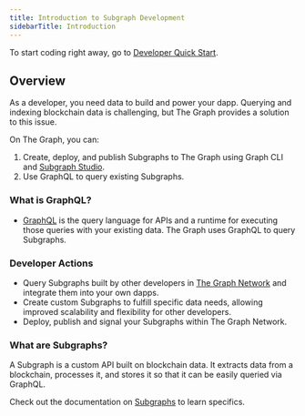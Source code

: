 ```yaml
---
title: Introduction to Subgraph Development
sidebarTitle: Introduction
---
```


To start coding right away, go to [Developer Quick Start](/subgraphs/quick-start/).

## Overview

As a developer, you need data to build and power your dapp. Querying and indexing blockchain data is challenging, but The Graph provides a solution to this issue.

On The Graph, you can:

1.  Create, deploy, and publish Subgraphs to The Graph using Graph CLI and [Subgraph Studio](https://thegraph.com/studio/).
2.  Use GraphQL to query existing Subgraphs.

### What is GraphQL?

- [GraphQL](https://graphql.org/learn/) is the query language for APIs and a runtime for executing those queries with your existing data. The Graph uses GraphQL to query Subgraphs.

### Developer Actions

- Query Subgraphs built by other developers in [The Graph Network](https://thegraph.com/explorer) and integrate them into your own dapps.
- Create custom Subgraphs to fulfill specific data needs, allowing improved scalability and flexibility for other developers.
- Deploy, publish and signal your Subgraphs within The Graph Network.

### What are Subgraphs?

A Subgraph is a custom API built on blockchain data. It extracts data from a blockchain, processes it, and stores it so that it can be easily queried via GraphQL.

Check out the documentation on [Subgraphs](/subgraphs/developing/subgraphs/) to learn specifics.
